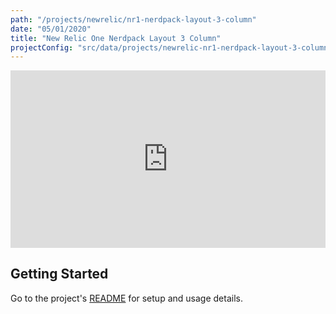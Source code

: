 ```yaml
---
path: "/projects/newrelic/nr1-nerdpack-layout-3-column"
date: "05/01/2020"
title: "New Relic One Nerdpack Layout 3 Column"
projectConfig: "src/data/projects/newrelic-nr1-nerdpack-layout-3-column.json"
---
```


<div className="responsive-video">
  <div class="wistia_responsive_padding" style="padding:56.25% 0 0 0;position:relative;">
    <div class="wistia_responsive_wrapper" style="height:100%;left:0;position:absolute;top:0;width:100%;">
      <iframe src="https://fast.wistia.net/embed/iframe/vg6jkqxhrl?videoFoam=true" title="Nerdpack Layouts Templates Walkthrough Video" allowtransparency="true" frameborder="0" scrolling="no" class="wistia_embed" name="wistia_embed" allowfullscreen mozallowfullscreen webkitallowfullscreen oallowfullscreen msallowfullscreen width="100%" height="100%"></iframe>
    </div>
  </div>
  <script src="https://fast.wistia.net/assets/external/E-v1.js" async></script>
</div>

## Getting Started

Go to the project's [README](https://github.com/newrelic/nr1-nerdpack-layout-3-column#readme) for setup and usage details.





